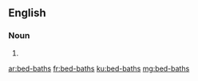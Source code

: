 {{also|bedbaths}}
==English==

===Noun===
{{head|en|noun plural form}}

# {{plural of|bed-bath|lang=en}}

[[ar:bed-baths]]
[[fr:bed-baths]]
[[ku:bed-baths]]
[[mg:bed-baths]]